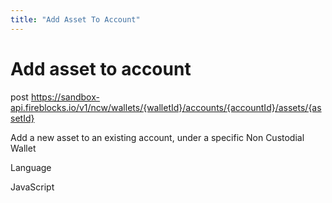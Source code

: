 ```yaml
---
title: "Add Asset To Account"
---
```

  
  # Add asset to account

post https://sandbox-api.fireblocks.io/v1/ncw/wallets/{walletId}/accounts/{accountId}/assets/{assetId}

Add a new asset to an existing account, under a specific Non Custodial Wallet

Language

JavaScript